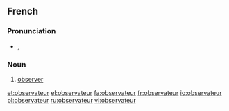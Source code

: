 ==French==

===Pronunciation===
* {{IPA|/ɔp.sɛʁ.va.tœʁ/|lang=fr}}, {{SAMPA|/Op.sER.va.t9R/}}

===Noun===
{{fr-noun|m|f=observatrice}}

# [[observer]]

[[et:observateur]]
[[el:observateur]]
[[fa:observateur]]
[[fr:observateur]]
[[io:observateur]]
[[pl:observateur]]
[[ru:observateur]]
[[vi:observateur]]